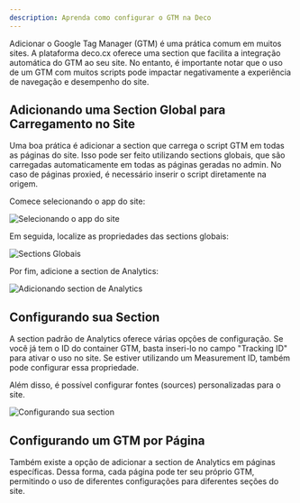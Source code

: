 ```yaml
---
description: Aprenda como configurar o GTM na Deco
---
```


Adicionar o Google Tag Manager (GTM) é uma prática comum em muitos sites. A
plataforma deco.cx oferece uma section que facilita a integração automática do
GTM ao seu site. No entanto, é importante notar que o uso de um GTM com muitos
scripts pode impactar negativamente a experiência de navegação e desempenho do
site.

## Adicionando uma Section Global para Carregamento no Site

Uma boa prática é adicionar a section que carrega o script GTM em todas as
páginas do site. Isso pode ser feito utilizando sections globais, que são
carregadas automaticamente em todas as páginas geradas no admin. No caso de
páginas proxied, é necessário inserir o script diretamente na origem.

Comece selecionando o app do site:

![Selecionando o app do site](https://deco.cx/docs/gtm/select-app.png)

Em seguida, localize as propriedades das sections globais:

![Sections Globais](https://deco.cx/docs/gtm/global-sections.png)

Por fim, adicione a section de Analytics:

![Adicionando section de Analytics](https://deco.cx/docs/gtm/add-analytics.png)

## Configurando sua Section

A section padrão de Analytics oferece várias opções de configuração. Se você já
tem o ID do container GTM, basta inseri-lo no campo "Tracking ID" para ativar o
uso no site. Se estiver utilizando um Measurement ID, também pode configurar
essa propriedade.

Além disso, é possível configurar fontes (sources) personalizadas para o site.

![Configurando sua section](https://deco.cx/docs/gtm/configure-your-section.png)

## Configurando um GTM por Página

Também existe a opção de adicionar a section de Analytics em páginas
específicas. Dessa forma, cada página pode ter seu próprio GTM, permitindo o uso
de diferentes configurações para diferentes seções do site.

